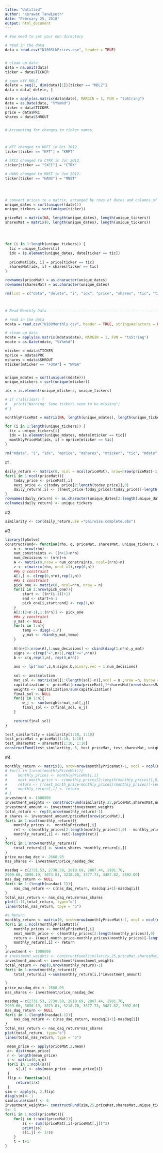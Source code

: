 ```yaml
---
title: "Untitled"
author: "Korawat Tanwisuth"
date: "February 25, 2018"
output: html_document
---
```


```r
# You need to set your own directory

# read in the data
data = read.csv("N100StkPrices.csv", header = TRUE)


# clean up data
data = na.omit(data)
ticker = data$TICKER

# spun off MDLZ
delete = seq(1, dim(data)[1])[ticker == "MDLZ"]
data = data[-delete, ]

date = apply(as.matrix(data$date), MARGIN = 1, FUN = "toString")
date = as.Date(date, "%Y%m%d")
ticker = data$TICKER
price = data$PRC
shares = data$SHROUT


# Accounting for changes in ticker names



# KFT changed to KRFT in Oct 2012.
ticker[ticker == "KFT"] = "KRFT"

# SXCI changed to CTRX in Jul 2012.
ticker[ticker == "SXCI"] = "CTRX"

# HANS changed to MNST in Jan 2012.
ticker[ticker == "HANS"] = "MNST"




# convert prices to a matrix, arranged by rows of dates and columns of tickers
unique_dates = sort(unique((date)))
unique_tickers = sort(unique(ticker))

priceMat = matrix(NA, length(unique_dates), length(unique_tickers))
sharesMat = matrix(0, length(unique_dates), length(unique_tickers))




for (i in 1:length(unique_tickers)) {
  tic = unique_tickers[i]
  idx = is.element(unique_dates, date[ticker == tic])
  
  priceMat[idx, i] = price[ticker == tic]
  sharesMat[idx, i] = shares[ticker == tic]
}

rownames(priceMat) = as.character(unique_dates)
rownames(sharesMat) = as.character(unique_dates)

rm(list = c("data", "delete", "i", "idx", "price", "shares", "tic", "ticker", "date"))



# Read Monthly Data -------------------------------------------------------

# read in the data
mdata = read.csv("N100Monthly.csv", header = TRUE, stringsAsFactors = FALSE)

# clean up data
mdate = apply(as.matrix(mdata$date), MARGIN = 1, FUN = "toString")
mdate = as.Date(mdate, "%Y%m%d")

mticker = mdata$TICKER
mprice = mdata$PRC
mshares = mdata$SHROUT
mticker[mticker == "FOXA"] = "NWSA"


unique_mdates = sort(unique((mdate)))
unique_mtickers = sort(unique(mticker))

idx = is.element(unique_mtickers, unique_tickers)

# if (!all(idx)) {
#   print("Warning: Some tickers seem to be missing")
# }

monthlyPriceMat = matrix(NA, length(unique_mdates), length(unique_tickers))

for (i in 1:length(unique_tickers)) {
  tic = unique_tickers[i]
  idx = is.element(unique_mdates, mdate[mticker == tic])
  monthlyPriceMat[idx, i] = mprice[mticker == tic]
}

rm("mdata", "i", "idx", "mprice", "mshares", "mticker", "tic", "mdate")
```

#1.

```r
daily_return <- matrix(0, ncol = ncol(priceMat), nrow=nrow(priceMat)-1)
for(i in 1:ncol(priceMat)){
    today_price <- priceMat[,i]
    next_price <- c(today_price[2:length(today_price)],0)
    daily_return[,i] <- ((next_price-today_price)/today_price)[-length(next_price)]
}
rownames(daily_return) <- as.character(unique_dates[2:length(unique_dates)])
colnames(daily_return) <- unique_tickers
```

#2.
```r
similarity <- cor(daily_return,use ="pairwise.complete.obs")
```

#3
```r

library(lpSolve)
constructFund<- function(rho, q, priceMat, sharesMat, unique_tickers, unique_dates){
    n <- nrow(rho)
    num_constraints <- ((n+1)+n*n)
    num_decisions <- (n*n)+n
    A <- matrix(0,nrow = num_constraints, ncol=(n*n)+n)
    z <- c(matrix(rho, ncol =1),rep(0,n))
    ##y q constraint
    A[1,] <- c(rep(0,n*n),rep(1,n))
    ##x 1 constraint
    pick_one <- matrix(0, ncol=n*n, nrow = n)
    for(i in 1:nrow(pick_one)){
        start <- ((n*(i-1))+1)
        end <- start+n-1
        pick_one[i,start:end] <- rep(1,n)
    }
    A[2:(2+n-1),1:(n*n)] <- pick_one
    ##x y constraint
    y_mat <- NULL
    for(i in 1:n){
        temp <- diag(-1,n)
        y_mat <- rbind(y_mat,temp)
    }
    
    A[(n+2):nrow(A),1:num_decisions] <- cbind(diag(1,n*n),y_mat)
    signs <- c(rep("=",n+1),rep("<=",n*n))
    b <- c(q,rep(1,n), rep(0,n*n))
    
    ans <- lp("max",z,A,signs,b,binary.vec = 1:num_decisions)
    
    sol <- ans$solution
    mat_sol <- matrix(sol[1:(length(sol)-n)],ncol = n ,nrow =n, byrow = TRUE)
    capitalization <- priceMat[nrow(priceMat),]*sharesMat[nrow(sharesMat),]
    weights <- capitalization/sum(capitalization)
    final_sol <- NULL
    for(j in 1:n){
        w_j <- sum(weights*mat_sol[,j])
        final_sol <- c(final_sol, w_j)
    }
    
    return(final_sol)
}

test_similartity = similarity[1:10, 1:10]
test_priceMat = priceMat[1:10, 1:10]
test_sharesMat = sharesMat[1:10, 1:10]
constructFund(test_similartity, 5, test_priceMat, test_sharesMat, unique_tickers, unique_dates)
```

#4.
```r
monthly_return <- matrix(0, nrow=nrow(monthlyPriceMat)-1, ncol = ncol(monthlyPriceMat))
# for(i in 1:ncol(monthlyPriceMat)){
#     monthly_prices <- monthlyPriceMat[,i]
#     next_month_price <- c(monthly_prices[2:length(monthly_prices)],0)
#     return <- ((next_month_price-monthly_prices)/monthly_prices)[-length(next_month_price)]
#     monthly_return[,i] <- return
# }
investment <- 1000000
investment_weights <- constructFund(similarity,25,priceMat,sharesMat,unique_tickers,unique_dates)
investment_amount <- investment*investment_weights
total_return <- rep(0,nrow(monthly_return)-1)
n_shares <- investment_amount/priceMat[nrow(priceMat),]
for(i in 1:ncol(monthly_return)){
    monthly_prices <-  monthlyPriceMat[,i]
    ret <- c(monthly_prices[2:length(monthly_prices)],0) - monthly_prices
    monthly_return[,i] <- ret[-length(ret)]
}
for(i in 1:nrow(monthly_return)){
    total_return[i] <- sum(n_shares *monthly_return[i,])
}
price_nasdaq_dec <- 2660.93
nas_shares <- investment/price_nasdaq_dec

nasdaq = c(2731.53, 2738.58, 2818.69, 2887.44, 2981.76,
2909.60, 3090.19, 3073.81, 3218.20, 3377.73, 3487.82, 3592.00)
nas_daq_return <- NULL
for(i in 1:(length(nasdaq)-1)){
    nas_daq_return <- c(nas_daq_return, nasdaq[i+1]-nasdaq[i])
}
total_nas_return <- nas_daq_return*nas_shares
plot(1:11,total_return, type="o")
lines(total_nas_return, tpye = "o")
```

```r
#% Return
monthly_return <- matrix(0, nrow=nrow(monthlyPriceMat)-1, ncol = ncol(monthlyPriceMat))
for(i in 1:ncol(monthlyPriceMat)){
    monthly_prices <- monthlyPriceMat[,i]
    next_month_price <- c(monthly_prices[2:length(monthly_prices)],0)
    return <- ((next_month_price-monthly_prices)/monthly_prices)[-length(next_month_price)]
    monthly_return[,i] <- return
}
investment <- 1000000
# investment_weights <- constructFund(similarity,25,priceMat,sharesMat,unique_tickers,unique_dates)
investment_amount <- investment*investment_weights
total_return <- rep(0,nrow(monthly_return)-1)
for(i in 1:nrow(monthly_return)){
    total_return[i] <-sum(monthly_return[i,]*investment_amount)
    
}
price_nasdaq_dec <- 2660.93
nas_shares <- investment/price_nasdaq_dec

nasdaq = c(2731.53, 2738.58, 2818.69, 2887.44, 2981.76,
2909.60, 3090.19, 3073.81, 3218.20, 3377.73, 3487.82, 3592.00)
nas_daq_return <- NULL
for(i in 1:(length(nasdaq)-1)){
    nas_daq_return <- c(nas_daq_return, nasdaq[i+1]-nasdaq[i])
}
total_nas_return <- nas_daq_return*nas_shares
plot(total_return, type="o")
lines(total_nas_return, type = "o")
```


```r
 mean_price <- apply(priceMat,2,mean)
 a<- dist(mean_price)
 n <- length(mean_price)
 s <- matrix(0,n,n)
 for(i in 1:ncol(s)){
     s[,i] <- abs(mean_price - mean_price[i])
 }
 flip <- function(x){
     return(1/x)
 }
sim <- apply(s, 2,flip)
diag(sim)<- 1
sim[is.na(sim)] <- 0
investment_weights<- constructFund(sim,25,priceMat,sharesMat,unique_tickers,unique_dates)
t<- 1
for(i in 1:ncol(priceMat)){
    for(j in t:ncol(priceMat)){
        ss <- sum((priceMat[,i]-priceMat[,j])^2)
        print(ss)
        s[i,j] <- 1/ss
    }
    t = t+1
}

```


